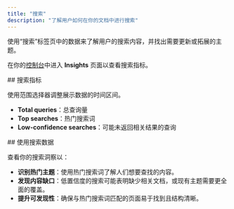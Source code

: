 ```yaml
---
title: "搜索"
description: "了解用户如何在你的文档中进行搜索"
---
```


使用“搜索”标签页中的数据来了解用户的搜索内容，并找出需要更新或拓展的主题。

在你的[控制台](https://dashboard.mintlify.com/products/insights)中进入 **Insights** 页面以查看搜索指标。

<div id="search-metrics">
  ## 搜索指标
</div>

使用范围选择器调整展示数据的时间区间。

- **Total queries**：总查询量
- **Top searches**：热门搜索词
- **Low-confidence searches**：可能未返回相关结果的查询

<div id="using-search-data">
  ## 使用搜索数据
</div>

查看你的搜索洞察以：

- **识别热门主题**：使用热门搜索词了解人们想要查找的内容。
- **发现内容缺口**：低置信度的搜索可能表明缺少相关文档，或现有主题需要更全面的覆盖。
- **提升可发现性**：确保与热门搜索词匹配的页面易于找到且结构清晰。